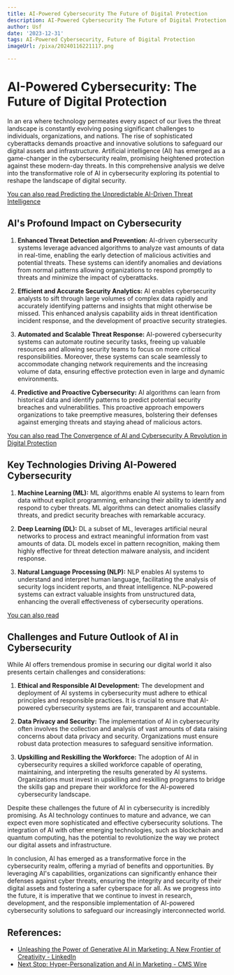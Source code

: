 ```yaml
---
title: AI-Powered Cybersecurity The Future of Digital Protection
description: AI-Powered Cybersecurity The Future of Digital Protection
author: Usf
date: '2023-12-31'
tags: AI-Powered Cybersecurity, Future of Digital Protection
imageUrl: /pixa/20240116221117.png

---
```

# AI-Powered Cybersecurity: The Future of Digital Protection

In an era  where technology permeates  every aspect of our lives the  threat landscape is constantly evolving posing significant challenges to individuals, organizations, and nations. The rise of sophisticated cyberattacks demands proactive  and innovative solutions to safeguard our digital assets and  infrastructure.  Artificial intelligence (AI) has  emerged as a game-changer in the cybersecurity realm, promising heightened protection  against these modern-day threats. In this  comprehensive analysis we delve into the transformative role of AI in cybersecurity  exploring its potential to reshape the landscape of digital security.

[You  can also read Predicting the Unpredictable AI-Driven Threat Intelligence](Predicting%20the%20Unpredictable%20AI-Driven%20Threat%20Intelligence)


## AI's Profound Impact on Cybersecurity

1. **Enhanced Threat Detection and Prevention:** AI-driven cybersecurity systems leverage advanced algorithms to analyze vast amounts of data in real-time, enabling the early detection of malicious activities and potential threats. These systems can identify anomalies and deviations from normal patterns  allowing organizations to respond promptly to threats and minimize the impact of cyberattacks.

2. **Efficient and Accurate Security Analytics:** AI enables cybersecurity analysts to sift  through large volumes of complex data rapidly and accurately identifying patterns and insights  that  might otherwise be missed. This enhanced analysis capability aids  in threat identification incident response, and the development of proactive security  strategies.

3. **Automated and Scalable Threat Response:** AI-powered  cybersecurity systems can automate routine security tasks, freeing  up valuable resources and allowing security teams to focus  on more critical responsibilities. Moreover, these systems can scale seamlessly to  accommodate changing network requirements and  the increasing volume  of data, ensuring effective protection even in large and dynamic environments.

4. **Predictive and Proactive  Cybersecurity:** AI algorithms can learn from historical data and identify patterns to predict potential security  breaches and vulnerabilities. This proactive approach empowers organizations to take preemptive measures, bolstering their defenses against emerging threats  and staying ahead of malicious  actors.

[You can also read The Convergence of AI and Cybersecurity A Revolution in Digital Protection](The%20Convergence%20of%20AI%20and%20Cybersecurity%20A%20Revolution%20in%20Digital%20Protection)


## Key Technologies Driving AI-Powered Cybersecurity

1. **Machine Learning (ML):** ML algorithms enable AI systems to learn from  data without explicit programming, enhancing their ability to  identify and respond to cyber threats. ML algorithms can detect anomalies classify threats, and predict security breaches with remarkable accuracy.

2. **Deep Learning  (DL):** DL a subset of ML, leverages artificial neural networks to process and extract meaningful information from vast amounts of data. DL models excel in pattern recognition, making them highly effective for threat detection  malware analysis, and incident response.

3. **Natural Language Processing (NLP):** NLP enables AI systems to understand and interpret human language, facilitating the analysis of  security logs incident reports, and threat intelligence.  NLP-powered systems can extract valuable insights from  unstructured data, enhancing the  overall effectiveness of cybersecurity operations.

[You can also read ]()


## Challenges and Future Outlook of  AI in Cybersecurity

While AI offers tremendous promise in securing our digital world it  also presents  certain  challenges and  considerations:

1. **Ethical and Responsible AI Development:** The development and deployment of AI systems in cybersecurity must  adhere to ethical principles and responsible practices. It is crucial to ensure that AI-powered cybersecurity  systems are fair, transparent and accountable.

2.  **Data Privacy  and Security:** The implementation of AI in cybersecurity often involves the collection and analysis of vast amounts of data raising concerns  about data privacy and security. Organizations must ensure robust data protection measures to safeguard sensitive information.

3. **Upskilling and Reskilling the Workforce:** The adoption  of AI in cybersecurity requires a skilled workforce  capable  of operating, maintaining, and interpreting the results generated by AI  systems. Organizations must invest in upskilling  and reskilling programs to bridge  the  skills gap and prepare their workforce for the AI-powered cybersecurity landscape.

Despite these challenges the future of AI in cybersecurity  is incredibly promising. As  AI technology  continues to mature  and advance,  we can expect  even more  sophisticated and  effective cybersecurity solutions.  The integration of  AI with other emerging technologies, such as  blockchain and quantum  computing, has the potential to revolutionize the way we protect our digital assets and infrastructure.

In conclusion, AI has emerged as a  transformative force in the cybersecurity realm, offering a myriad of benefits and opportunities. By leveraging AI's capabilities, organizations can significantly enhance  their defenses against cyber threats, ensuring the integrity and security of their digital assets and  fostering a safer cyberspace  for all. As we progress into the future, it is imperative that we  continue to  invest in research, development, and the responsible implementation of AI-powered  cybersecurity solutions to safeguard our increasingly interconnected  world.

## References:
- [Unleashing the Power of Generative AI in Marketing: A New Frontier of Creativity - LinkedIn](https://www.linkedin.com/pulse/unleashing-power-generative-ai-marketing-new-frontier-mark-muthama-1e)
- [Next Stop: Hyper-Personalization and AI in Marketing - CMS Wire](https://www.cmswire.com/digital-marketing/ai-in-marketing-more-personalization-in-the-next-decade/)
